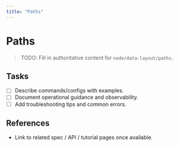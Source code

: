 ```yaml
---
title: "Paths"
---
```


# Paths

> TODO: Fill in authoritative content for `node/data-layout/paths`.

## Tasks
- [ ] Describe commands/configs with examples.
- [ ] Document operational guidance and observability.
- [ ] Add troubleshooting tips and common errors.

## References
- Link to related spec / API / tutorial pages once available.
